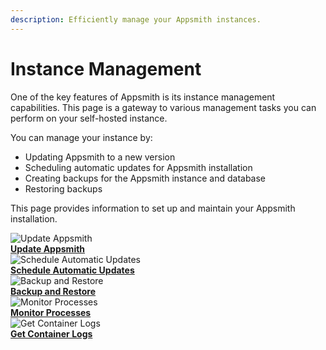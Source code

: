 ```yaml
---
description: Efficiently manage your Appsmith instances.
---
```



# Instance Management
One of the key features of Appsmith is its instance management capabilities. This page is a gateway to various management tasks you can perform on your self-hosted instance. 

You can manage your instance by:
* Updating Appsmith to a new version
* Scheduling automatic updates for Appsmith installation
* Creating backups for the Appsmith instance and database
* Restoring backups

This page provides information to set up and maintain your Appsmith installation.

<div class="containerGridSampleApp">

   <div class=" containerColumnSampleApp columnGrid column-one">
      <div class="containerCol">
         <img class="containerImage" src="/img/update-Appsmith.png" style= {{width:"60px", height:"60px", margin:"0"}} alt="Update Appsmith"/>
      </div>
      <b><a href="/getting-started/setup/instance-management/update-appsmith">Update Appsmith</a></b>
      <div class="containerDescription"> 
      </div>
   </div>

   <div class="containerColumnSampleApp columnGrid column-two">
   <div class="containerCol">
         <img class="containerImage" src="/img/maintenance-window.png" style= {{width:"50px", height:"50px", 'margin-bottom': "4px", 'margin-top': "8px"}} alt="Schedule Automatic Updates"/>
      </div>
      <b><a href="/getting-started/setup/instance-management/maintenance-window">Schedule Automatic Updates</a></b>
      <div class="containerDescription"> 
      </div>
   </div>
 
</div> 

<div class="containerGridSampleApp">
   <div class="containerColumnSampleApp columnGrid column-one">
    <div class="containerCol">
         <img class="containerImage" src="/img/backup-and-restore.png" style= {{width:"50px", height:"50px", 'margin-bottom': "4px", 'margin-top': "8px"}} alt="Backup and Restore"/>
      </div> 
      <b><a href="/getting-started/setup/instance-management/appsmithctl">Backup and Restore</a></b>
      <div class="containerDescription">
   </div>
   </div>
   <div class=" containerColumnSampleApp columnGrid column-two">
    <div class="containerCol">
         <img class="containerImage" src="/img/control-panel.png" style= {{width:"50px", height:"50px", 'margin-bottom': "4px", 'margin-top': "8px"}} alt="Monitor Processes"/>
      </div> 
      <b><a href="/getting-started/setup/instance-management/supervisor">Monitor Processes</a></b>
      <div class="containerDescription">
      </div>
   </div>
</div> 
<div class="containerGridSampleApp">
   <div class="containerColumnSampleApp columnGrid column-one">
    <div class="containerCol">
         <img class="containerImage" src="/img/get-container-logs.png" style= {{width:"50px", height:"50px", 'margin-bottom': "4px", 'margin-top': "8px"}} alt="Get Container Logs"/>
      </div> 
      <b><a href="/getting-started/setup/instance-management/how-to-get-container-logs">Get Container Logs</a></b>
      <div class="containerDescription">
      </div>
      
   </div>
   <div class="columnGrid column-two" style={{padding:"20px"}}></div>
</div>
